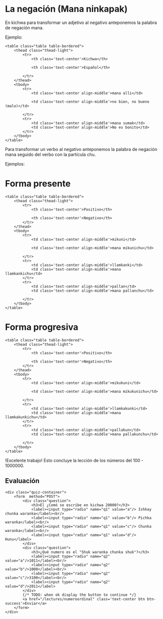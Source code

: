# La negación (Mana ninkapak)
 
En kichwa para transformar un adjetivo al negativo anteponemos la palabra de negación mana.

Ejemplo:

    <table class="table table-bordered">
        <thead class="thead-light">
            <tr>
                <th class='text-center'>Kichwa</th>

                <th class='text-center'>Español</th>                

            </tr>
        </thead>
        <tbody>
            <tr>
                <td class='text-center align-middle'>mana alli</td>

                <td class='text-center align-middle'>no bien, no bueno (malo)</td>                           

            </tr>
            <tr>
                <td class='text-center align-middle'>mana sumak</td>
                <td class='text-center align-middle'>No es bonito</td>                              
            </tr>                           
        </tbody>
    </table>

Para transformar un verbo al negativo anteponemos la palabra de negación mana seguido del verbo con la partícula chu.

Ejemplos:

# Forma presente

    <table class="table table-bordered">
        <thead class="thead-light">
            <tr>
                <th class='text-center'>Positivo</th>    

                <th class='text-center'>Negativo</th>
            </tr>
        </thead>
        <tbody>
            <tr>
                <td class='text-center align-middle'>mikuni</td>

                <td class='text-center align-middle'>mana mikunichu</td>                
                                
            </tr>
            <tr>
                <td class='text-center align-middle'>llamkanki</td>
                <td class='text-center align-middle'>mana llamkankichu</td>                                
            </tr>
            <tr>
                <td class='text-center align-middle'>pallan</td>
                <td class='text-center align-middle'>mana pallanchu</td>                
               
            </tr>                          
        </tbody>
    </table>

# Forma progresiva

    <table class="table table-bordered">
        <thead class="thead-light">
            <tr>
                <th class='text-center'>Positivo</th>    

                <th class='text-center'>Negativo</th>
            </tr>
        </thead>
        <tbody>
            <tr>
                <td class='text-center align-middle'>mikukuni</td>

                <td class='text-center align-middle'>mana mikukunichu</td>                
                                
            </tr>
            <tr>
                <td class='text-center align-middle'>llamkakunki</td>
                <td class='text-center align-middle'>mana llamkakunkichu</td>                                
            </tr>
            <tr>
                <td class='text-center align-middle'>pallakun</td>
                <td class='text-center align-middle'>mana pallakunchu</td>                
               
            </tr>                          
        </tbody>
    </table>

!Excelente trabajo! Esto concluye la lección de los números del 100 - 1000000.

## Evaluación

    <div class="quiz-container">
        <form  method="POST">
            <div class="question">
                <h3>El ¿Comó se escribe en kichwa 20000?</h3>
                <label><input type="radio" name="q1" value="a"/> Ishkay chunka waranka</label><br/>
                <label><input type="radio" name="q1" value="b"/> Pichka waranka</label><br/>
                <label><input type="radio" name="q1" value="c"/> Chunka waranka</label><br/>
                <label><input type="radio" name="q1" value="d"/> Hunu</label>
            </div>
            <div class="question">
                <h3>¿Qué numero es el "Shuk waranka chunka shuk"?</h3>
                <label><input type="radio" name="q2" value="a"/>1011</label><br/>
                <label><input type="radio" name="q2" value="b"/>1000</label><br/>
                <label><input type="radio" name="q2" value="c"/>3100</label><br/>
                <label><input type="radio" name="q2" value="d"/>2011</label>
            </div>
            {/* TODO: when ok display the button to continue */}
            <a href="/lectures/numeroordinal" class='text-center btn btn-success'>Enviar</a>
        </form>
    </div>